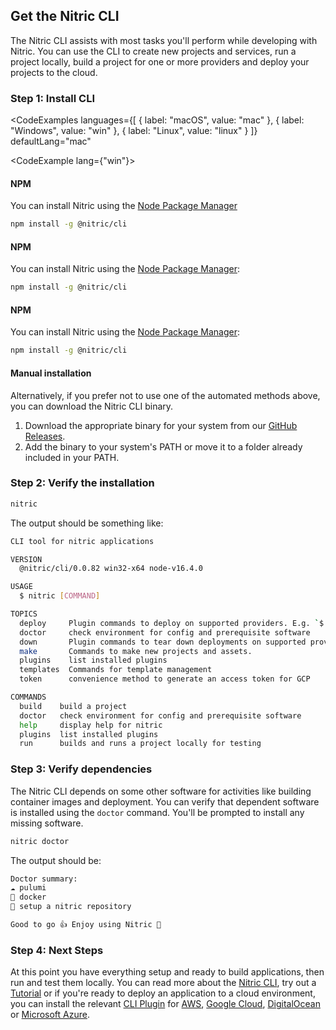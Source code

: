 ## Get the Nitric CLI

The Nitric CLI assists with most tasks you'll perform while developing with Nitric. You can use the CLI to create new projects and services, run a project locally, build a project for one or more providers and deploy your projects to the cloud.

### Step 1: Install CLI

<CodeExamples 
	languages={[
	{
		label: "macOS",
		value: "mac"
	}, {
		label: "Windows",
		value: "win"
	}, {
		label: "Linux",
		value: "linux"
	}
	]}
	defaultLang="mac"
>
<CodeExample lang={"win"}>

#### NPM

You can install Nitric using the [Node Package Manager](https://www.npmjs.com/)

```bash
npm install -g @nitric/cli
```

</CodeExample>
<CodeExample lang={"mac"}>

#### NPM

You can install Nitric using the [Node Package Manager](https://www.npmjs.com/):

```bash
npm install -g @nitric/cli
```

</CodeExample>
<CodeExample lang={"linux"}>

#### NPM

You can install Nitric using the [Node Package Manager](https://www.npmjs.com/):

```bash
npm install -g @nitric/cli
```

</CodeExample>
</CodeExamples>

#### Manual installation

Alternatively, if you prefer not to use one of the automated methods above, you can download the Nitric CLI binary.

1. Download the appropriate binary for your system from our [GitHub Releases](https://github.com/nitrictech/cli/releases/latest).
2. Add the binary to your system's PATH or move it to a folder already included in your PATH.

### Step 2: Verify the installation

```bash
nitric
```

The output should be something like:

```bash
CLI tool for nitric applications

VERSION
  @nitric/cli/0.0.82 win32-x64 node-v16.4.0

USAGE
  $ nitric [COMMAND]

TOPICS
  deploy     Plugin commands to deploy on supported providers. E.g. `$ nitric deploy:aws`
  doctor     check environment for config and prerequisite software
  down       Plugin commands to tear down deployments on supported providers. E.g. `$ nitric down:aws`
  make       Commands to make new projects and assets.
  plugins    list installed plugins
  templates  Commands for template management
  token      convenience method to generate an access token for GCP

COMMANDS
  build    build a project
  doctor   check environment for config and prerequisite software
  help     display help for nitric
  plugins  list installed plugins
  run      builds and runs a project locally for testing
```

### Step 3: Verify dependencies

The Nitric CLI depends on some other software for activities like building container images and deployment. You can verify that dependent software is installed using the `doctor` command. You'll be prompted to install any missing software.

```bash
nitric doctor
```

The output should be:

```bash
Doctor summary:
☁️ pulumi
🐳 docker
🚀 setup a nitric repository

Good to go 👍 Enjoy using Nitric 🎉
```

### Step 4: Next Steps

At this point you have everything setup and ready to build applications, then run and test them locally. You can read more about the [Nitric CLI](./nitric-cli), try out a [Tutorial](./quick-start) or if you're ready to deploy an application to a cloud environment, you can install the relevant [CLI Plugin](./nitric-cli#plugins) for [AWS](./provider-aws), [Google Cloud](./provider-gcp), [DigitalOcean](./provider-digitalocean) or [Microsoft Azure](./provider-azure).
